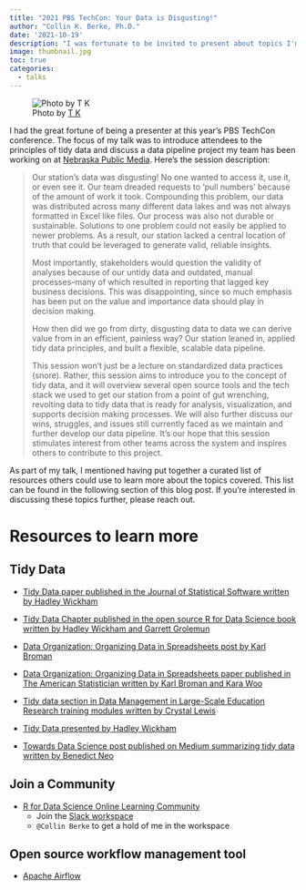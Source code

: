 ```yaml
---
title: "2021 PBS TechCon: Your Data is Disgusting!"
author: "Collin K. Berke, Ph.D."
date: '2021-10-19'
description: "I was fortunate to be invited to present about topics I'm passionate about: tidy data and data pipelines."
image: thumbnail.jpg
toc: true
categories:
  - talks
---
```


![Photo by [T K](https://unsplash.com/photos/9AxFJaNySB8)](thumbnail-wide.png)

I had the great fortune of being a presenter at this year's PBS TechCon conference. The focus of my talk was to introduce attendees to the principles of tidy data and discuss a data pipeline project my team has been working on at [Nebraska Public Media](https://www.nebraskapublicmedia.org). Here's the session description:

> Our station's data was disgusting! No one wanted to access it, use it, or even see it. Our team dreaded requests to 'pull numbers' because of the amount of work it took. Compounding this problem, our data was distributed across many different data lakes and was not always formatted in Excel like files. Our process was also not durable or sustainable. Solutions to one problem could not easily be applied to newer problems. As a result, our station lacked a central location of truth that could be leveraged to generate valid, reliable insights.
>
> Most importantly, stakeholders would question the validity of analyses because of our untidy data and outdated, manual processes--many of which resulted in reporting that lagged key business decisions. This was disappointing, since so much emphasis has been put on the value and importance data should play in decision making.
>
> How then did we go from dirty, disgusting data to data we can derive value from in an efficient, painless way? Our station leaned in, applied tidy data principles, and built a flexible, scalable data pipeline.
>
> This session won't just be a lecture on standardized data practices (snore). Rather, this session aims to introduce you to the concept of tidy data, and it will overview several open source tools and the tech stack we used to get our station from a point of gut wrenching, revolting data to tidy data that is ready for analysis, visualization, and supports decision making processes. We will also further discuss our wins, struggles, and issues still currently faced as we maintain and further develop our data pipeline. It's our hope that this session stimulates interest from other teams across the system and inspires others to contribute to this project.

As part of my talk, I mentioned having put together a curated list of resources others could use to learn more about the topics covered. This list can be found in the following section of this blog post. If you're interested in discussing these topics further, please reach out.

# Resources to learn more

## Tidy Data

* [Tidy Data paper published in the Journal of Statistical Software written by Hadley Wickham](https://www.jstatsoft.org/article/view/v059i10)

* [Tidy Data Chapter published in the open source R for Data Science book written by Hadley Wickham and Garrett Grolemun](https://r4ds.had.co.nz/tidy-data.html)

* [Data Organization: Organizing Data in Spreadsheets post by Karl Broman](https://kbroman.org/dataorg/)

* [Data Organization: Organizing Data in Spreadsheets paper published in The American Statistician written by Karl Broman and Kara Woo](https://www.tandfonline.com/doi/full/10.1080/00031305.2017.1375989)

* [Tidy data section in Data Management in Large-Scale Education Research training modules written by Crystal Lewis](https://cghlewis.github.io/mpsi-data-training/training_4.html#Tidy_data)

* [Tidy Data presented by Hadley Wickham](https://vimeo.com/33727555)

* [Towards Data Science post published on Medium summarizing tidy data written by Benedict Neo](https://towardsdatascience.com/what-is-tidy-data-d58bb9ad2458)

## Join a Community

* [R for Data Science Online Learning Community](https://www.rfordatasci.com/)
   -   Join the [Slack workspace](http://r4ds.io/join)
   -   `@Collin Berke` to get a hold of me in the workspace

## Open source workflow management tool

* [Apache Airflow](https://airflow.apache.org/)

